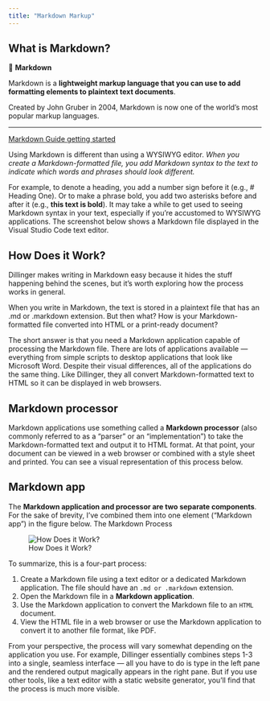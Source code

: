 ```yaml
---
title: "Markdown Markup"
---
```


## What is Markdown?

::: {.summary .container}
📘 **Markdown**

Markdown is a **lightweight markup language that you can use to add formatting elements to plaintext text documents**.

Created by John Gruber in 2004, Markdown is now one of the world’s most popular markup languages.
:::

---

[Markdown Guide getting started](https://www.markdownguide.org/getting-started/)

Using Markdown is different than using a WYSIWYG editor. _When you create a Markdown-formatted file, you add Markdown syntax to the text to indicate which words and phrases should look different._

For example, to denote a heading, you add a number sign before it (e.g., # Heading One). Or to make a phrase bold, you add two asterisks before and after it (e.g., **this text is bold**). It may take a while to get used to seeing Markdown syntax in your text, especially if you’re accustomed to WYSIWYG applications. The screenshot below shows a Markdown file displayed in the Visual Studio Code text editor.

## How Does it Work?
Dillinger makes writing in Markdown easy because it hides the stuff happening behind the scenes, but it’s worth exploring how the process works in general.

When you write in Markdown, the text is stored in a plaintext file that has an .md or .markdown extension. But then what? How is your Markdown-formatted file converted into HTML or a print-ready document?

The short answer is that you need a Markdown application capable of processing the Markdown file. There are lots of applications available — everything from simple scripts to desktop applications that look like Microsoft Word. Despite their visual differences, all of the applications do the same thing. Like Dillinger, they all convert Markdown-formatted text to HTML so it can be displayed in web browsers.

::: {.callout-warning}
## Markdown processor

Markdown applications use something called a **Markdown processor** (also commonly referred to as a “parser” or an “implementation”) to take the Markdown-formatted text and output it to HTML format. At that point, your document can be viewed in a web browser or combined with a style sheet and printed. You can see a visual representation of this process below.
:::

::: {.callout-note}
## Markdown app

The **Markdown application and processor are two separate components**. For the sake of brevity, I've combined them into one element ("Markdown app") in the figure below.
The Markdown Process

:::

![How Does it Work?](/images/markup/markdown-flowchart.png)

To summarize, this is a four-part process:

1. Create a Markdown file using a text editor or a dedicated Markdown application. The file should have an `.md or .markdown` extension.
2. Open the Markdown file in a **Markdown application**.
3. Use the Markdown application to convert the Markdown file to an `HTML` document.
4. View the HTML file in a web browser or use the Markdown application to convert it to another file format, like PDF.

From your perspective, the process will vary somewhat depending on the application you use. For example, Dillinger essentially combines steps 1-3 into a single, seamless interface — all you have to do is type in the left pane and the rendered output magically appears in the right pane. But if you use other tools, like a text editor with a static website generator, you’ll find that the process is much more visible.

